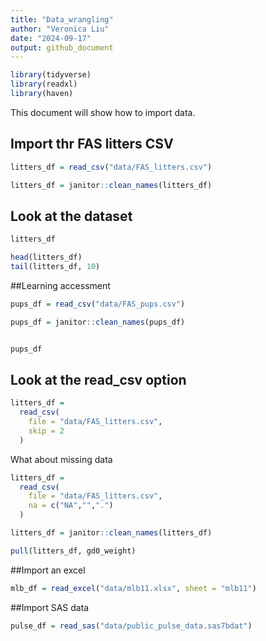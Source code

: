 ```yaml
---
title: "Data_wrangling"
author: "Veronica Liu"
date: "2024-09-17"
output: github_document
---
```

```r

library(tidyverse)
library(readxl)
library(haven)
```



This document will show how to import data.

## Import thr FAS litters CSV
```r
litters_df = read_csv("data/FAS_litters.csv")

litters_df = janitor::clean_names(litters_df)
```


## Look at the dataset
```r
litters_df

head(litters_df)
tail(litters_df, 10)
```


##Learning accessment
```r
pups_df = read_csv("data/FAS_pups.csv")

pups_df = janitor::clean_names(pups_df)


pups_df
```

## Look at the read_csv option
```r
litters_df =
  read_csv(
    file = "data/FAS_litters.csv",
    skip = 2
  )
```

What about missing data

```r
litters_df = 
  read_csv(
    file = "data/FAS_litters.csv",
    na = c("NA","",".")
  )

litters_df = janitor::clean_names(litters_df)

pull(litters_df, gd0_weight)
```

##Import an excel

```r
mlb_df = read_excel("data/mlb11.xlsx", sheet = "mlb11")
```

##Import SAS data
```r
pulse_df = read_sas("data/public_pulse_data.sas7bdat")
```

